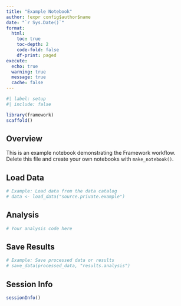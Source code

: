 ```yaml
---
title: "Example Notebook"
author: !expr config$author$name
date: "`r Sys.Date()`"
format:
  html:
    toc: true
    toc-depth: 2
    code-fold: false
    df-print: paged
execute:
  echo: true
  warning: true
  message: true
  cache: false
---
```


```r
#| label: setup
#| include: false

library(framework)
scaffold()
```

## Overview

This is an example notebook demonstrating the Framework workflow. Delete this file and create your own notebooks with `make_notebook()`.

## Load Data

```r
# Example: Load data from the data catalog
# data <- load_data("source.private.example")
```

## Analysis

```r
# Your analysis code here
```

## Save Results

```r
# Example: Save processed data or results
# save_data(processed_data, "results.analysis")
```

## Session Info

```r
sessionInfo()
```
